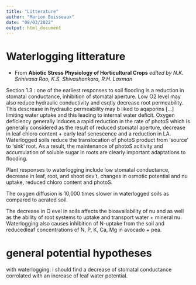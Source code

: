 ```yaml
---
title: "Litterature"
author: "Marion Boisseaux"
date: "08/03/2022"
output: html_document
---
```


# Waterlogging litterature

- From **Abiotic Stress Physiology of Horticultural Crops** *edited by N.K. Srinivasa Rao, K.S. Shivashankara, R.H. Laxman*

Section 1.3 : one of the earliest responses to soil flooding is a reduction in stomatal conductance, inhibition of stomatal aperture. Low O2 level may also reduce hydraulic conductivity and csqtly decrease root permeability. This descrease in hydraulic permeability may b liked to aqaporins [...] limiting water uptake and this leading to internal water deficit. Oxygen deficiency generally induces a rapid reduction in the rate of photoS which is generally considered as the result of reduced stomatal aperture, decrease in leaf chloro content + early leaf senescence and a reduction in LA. Waterlogged soils reduce the translocation of photoS product from 'source' to 'sink' root. As a result, the maintenance of photoS acitivity and accumulation of soluble sugar in roots are clearly important adaptations to flooding. 


Plant responses to waterlogging include low stomatal conductance, decrease in leaf, root, and shoot dev't, changes in osmotic potential and nu uptake, reduced chloro content and photoS.

The oxygen diffusion is 10,000 times slower in waterlogged soils as compared to aerated soil. 

The decrease in O evel in soils affects the bioavailability of nu and as well as the ability of root systems to uptake and transport water + mineral nu. Waterlogging also causes inhibition of N-uptake from the soil and reducedleaf concentrations of N, P, K, Ca, Mg in avocado + pea. 

# general potential hypotheses

with waterlogging: i should find a decrease of stomatal conductance corrolated with an increase of leaf water potential. 